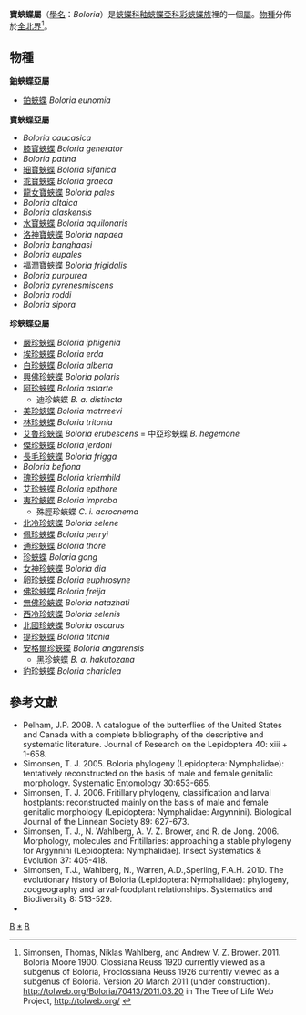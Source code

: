 {{NoteTA
|G1=Butterfly
}}
{{Automatic taxobox
| taxon = Boloria
| authority = Moore, 1900
| image = Boloria graeca - Balkan Fritillary butterfly 02.jpg
| image_caption = [[乖寶蛺蝶|乖寶蛺蝶]]<br />''Boloria graeca''
| type_species = [[龍女寶蛺蝶|龍女寶蛺蝶]]<br />''Papilio pales''
| type_species_authority = [Schiffermüller], 1775
| subdivision_ranks = 物種
| subdivision = 共45種，詳見正文。
| synonyms =
* 珍蛺蝶屬 ''Clossiana'' <small>Reuss 1920</small>
* 鉑蛺蝶屬 ''Proclossiana'' <small>Reuss 1926</small>
* ''Smoljana'' <small>Slivov 1995</small>
}}

'''寶蛺蝶屬'''（[[學名|學名]]：''Boloria''）是[[蛺蝶科|蛺蝶科]][[釉蛺蝶亞科|釉蛺蝶亞科]][[彩蛺蝶族|彩蛺蝶族]]裡的一個[[屬|屬]]。[[物種|物種]]分佈於[[全北界|全北界]]<ref>Simonsen, Thomas, Niklas Wahlberg, and Andrew V. Z. Brower. 2011. Boloria Moore 1900. Clossiana Reuss 1920 currently viewed as a subgenus of Boloria, Proclossiana Reuss 1926 currently viewed as a subgenus of Boloria. Version 20 March 2011 (under construction). http://tolweb.org/Boloria/70413/2011.03.20 {{Wayback|url=http://tolweb.org/Boloria/70413/2011.03.20 |date=20191130193817 }} in The Tree of Life Web Project, http://tolweb.org/ {{Wayback|url=http://tolweb.org/ |date=20110515100516 }}</ref>。

== 物種 ==
'''鉑蛺蝶亞屬'''
* [[鉑蛺蝶|鉑蛺蝶]] ''Boloria eunomia''

'''寶蛺蝶亞屬'''
* ''Boloria caucasica''
* [[膝寶蛺蝶|膝寶蛺蝶]] ''Boloria generator''
* ''Boloria patina''
* [[細寶蛺蝶|細寶蛺蝶]] ''Boloria sifanica''
* [[乖寶蛺蝶|乖寶蛺蝶]] ''Boloria graeca''
* [[龍女寶蛺蝶|龍女寶蛺蝶]] ''Boloria pales''
* ''Boloria altaica''
* ''Boloria alaskensis''
* [[水寶蛺蝶|水寶蛺蝶]] ''Boloria aquilonaris''
* [[洛神寶蛺蝶|洛神寶蛺蝶]] ''Boloria napaea''
* ''Boloria banghaasi''
* ''Boloria eupales''
* [[福潤寶蛺蝶|福潤寶蛺蝶]] ''Boloria frigidalis''
* ''Boloria purpurea''
* ''Boloria pyrenesmiscens''
* ''Boloria roddi''
* ''Boloria sipora''

'''珍蛺蝶亞屬'''
* [[嚴珍蛺蝶|嚴珍蛺蝶]] ''Boloria iphigenia''
* [[埃珍蛺蝶|埃珍蛺蝶]] ''Boloria erda''
* [[白珍蛺蝶|白珍蛺蝶]] ''Boloria alberta''
* [[興佛珍蛺蝶|興佛珍蛺蝶]] ''Boloria polaris''
* [[阿珍蛺蝶|阿珍蛺蝶]] ''Boloria astarte''
** 迪珍蛺蝶 ''B. a. distincta''
* [[美珍蛺蝶|美珍蛺蝶]] ''Boloria matrreevi''
* [[林珍蛺蝶|林珍蛺蝶]] ''Boloria tritonia''
* [[艾魯珍蛺蝶|艾魯珍蛺蝶]] ''Boloria erubescens'' = 中亞珍蛺蝶 ''B. hegemone''
* [[傑珍蛺蝶|傑珍蛺蝶]] ''Boloria jerdoni''
* [[長毛珍蛺蝶|長毛珍蛺蝶]] ''Boloria frigga''
* ''Boloria befiona''
* [[瑰珍蛺蝶|瑰珍蛺蝶]] ''Boloria kriemhild''
* [[艾珍蛺蝶|艾珍蛺蝶]] ''Boloria epithore''
* [[夷珍蛺蝶|夷珍蛺蝶]] ''Boloria improba''
** 殊脛珍蛺蝶 ''C. i. acrocnema''
* [[北冷珍蛺蝶|北冷珍蛺蝶]] ''Boloria selene''
* [[佩珍蛺蝶|佩珍蛺蝶]] ''Boloria perryi''
* [[通珍蛺蝶|通珍蛺蝶]] ''Boloria thore''
* [[珍蛺蝶|珍蛺蝶]] ''Boloria gong''
* [[女神珍蛺蝶|女神珍蛺蝶]] ''Boloria dia''
* [[卵珍蛺蝶|卵珍蛺蝶]] ''Boloria euphrosyne''
* [[佛珍蛺蝶|佛珍蛺蝶]] ''Boloria freija''
* [[無佛珍蛺蝶|無佛珍蛺蝶]] ''Boloria natazhati''
* [[西冷珍蛺蝶|西冷珍蛺蝶]] ''Boloria selenis''
* [[北國珍蛺蝶|北國珍蛺蝶]] ''Boloria oscarus''
* [[提珍蛺蝶|提珍蛺蝶]] ''Boloria titania''
* [[安格爾珍蛺蝶|安格爾珍蛺蝶]] ''Boloria angarensis''
** 黑珍蛺蝶 ''B. a. hakutozana''
* [[豹珍蛺蝶|豹珍蛺蝶]] ''Boloria chariclea''

== 參考文獻 ==
<references/>
* Pelham, J.P. 2008. A catalogue of the butterflies of the United States and Canada with a complete bibliography of the descriptive and systematic literature. Journal of Research on the Lepidoptera 40: xiii + 1-658.
* Simonsen, T. J. 2005. Boloria phylogeny (Lepidoptera: Nymphalidae): tentatively reconstructed on the basis of male and female genitalic morphology. Systematic Entomology 30:653-665.
* Simonsen, T. J. 2006. Fritillary phylogeny, classification and larval hostplants: reconstructed mainly on the basis of male and female genitalic morphology (Lepidoptera: Nymphalidae: Argynnini). Biological Journal of the Linnean Society 89: 627-673.
* Simonsen, T. J., N. Wahlberg, A. V. Z. Brower, and R. de Jong. 2006. Morphology, molecules and Fritillaries: approaching a stable phylogeny for Argynnini (Lepidoptera: Nymphalidae). Insect Systematics & Evolution 37: 405-418.
* Simonsen, T.J., Wahlberg, N., Warren, A.D.,Sperling, F.A.H. 2010. The evolutionary history of Boloria (Lepidoptera: Nymphalidae): phylogeny, zoogeography and larval-foodplant relationships. Systematics and Biodiversity 8: 513-529.
* {{Cite book | author = 寿建新 周尧 李宇飞 | title = 世界蝴蝶分類名錄 | location = 中國 | publisher = 陝西科學技術出版社 | date = 2006-04-01 | ISBN = 9787536936768 | language= zh-hans }}

{{Commons category|Boloria}}

{{釉蛺蝶亞科}}
{{Taxonbar|from=Q726532}}

[[Category:豹蛺蝶族|B]]
[[Category:寶蛺蝶屬|*]]
[[Category:1900年描述的分类群|B]]